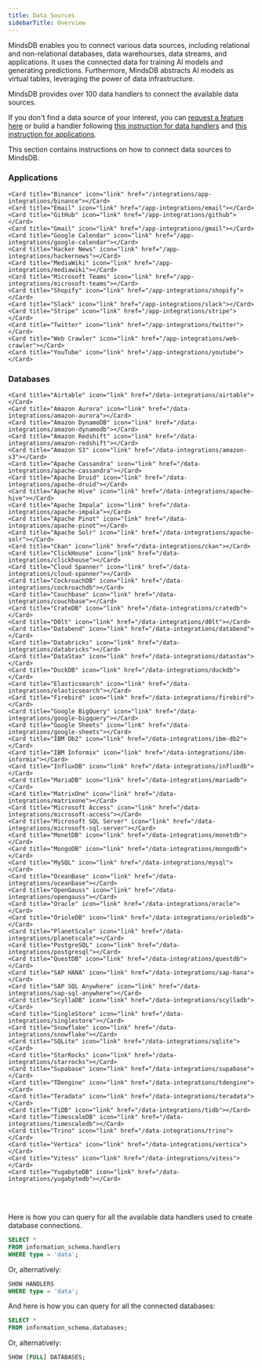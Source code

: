 ```yaml
---
title: Data Sources
sidebarTitle: Overview
---
```


MindsDB enables you to connect various data sources, including relational and non-relational databases, data warehourses, data streams, and applications. It uses the connected data for training AI models and generating predictions. Furthermore, MindsDB abstracts AI models as virtual tables, leveraging the power of data infrastructure.

<Tip>
MindsDB provides over 100 data handlers to connect the available data sources.

If you don't find a data source of your interest, you can [request a feature here](https://github.com/mindsdb/mindsdb/issues/new?assignees=&labels=enhancement&projects=&template=feature_request_v2.yaml) or build a handler following [this instruction for data handlers](/contribute/data-handlers) and [this instruction for applications](/contribute/app-handlers).
</Tip>

This section contains instructions on how to connect data sources to MindsDB.

### Applications

<CardGroup cols={4}>

    <Card title="Binance" icon="link" href="/integrations/app-integrations/binance"></Card>
    <Card title="Email" icon="link" href="/app-integrations/email"></Card>
    <Card title="GitHub" icon="link" href="/app-integrations/github"></Card>
    <Card title="Gmail" icon="link" href="/app-integrations/gmail"></Card>
    <Card title="Google Calendar" icon="link" href="/app-integrations/google-calendar"></Card>
    <Card title="Hacker News" icon="link" href="/app-integrations/hackernews"></Card>
    <Card title="MediaWiki" icon="link" href="/app-integrations/mediawiki"></Card>
    <Card title="Microsoft Teams" icon="link" href="/app-integrations/microsoft-teams"></Card>
    <Card title="Shopify" icon="link" href="/app-integrations/shopify"></Card>
    <Card title="Slack" icon="link" href="/app-integrations/slack"></Card>
    <Card title="Stripe" icon="link" href="/app-integrations/stripe"></Card>
    <Card title="Twitter" icon="link" href="/app-integrations/twitter"></Card>
    <Card title="Web Crawler" icon="link" href="/app-integrations/web-crawler"></Card>
    <Card title="YouTube" icon="link" href="/app-integrations/youtube"></Card>

</CardGroup>

### Databases

<CardGroup cols={4}>

    <Card title="Airtable" icon="link" href="/data-integrations/airtable"></Card>
    <Card title="Amazon Aurora" icon="link" href="/data-integrations/amazon-aurora"></Card>
    <Card title="Amazon DynamoDB" icon="link" href="/data-integrations/amazon-dynamodb"></Card>
    <Card title="Amazon Redshift" icon="link" href="/data-integrations/amazon-redshift"></Card>
    <Card title="Amazon S3" icon="link" href="/data-integrations/amazon-s3"></Card>
    <Card title="Apache Cassandra" icon="link" href="/data-integrations/apache-cassandra"></Card>
    <Card title="Apache Druid" icon="link" href="/data-integrations/apache-druid"></Card>
    <Card title="Apache Hive" icon="link" href="/data-integrations/apache-hive"></Card>
    <Card title="Apache Impala" icon="link" href="/data-integrations/apache-impala"></Card>
    <Card title="Apache Pinot" icon="link" href="/data-integrations/apache-pinot"></Card>
    <Card title="Apache Solr" icon="link" href="/data-integrations/apache-solr"></Card>
    <Card title="Ckan" icon="link" href="/data-integrations/ckan"></Card>
    <Card title="ClickHouse" icon="link" href="/data-integrations/clickhouse"></Card>
    <Card title="Cloud Spanner" icon="link" href="/data-integrations/cloud-spanner"></Card>
    <Card title="CockroachDB" icon="link" href="/data-integrations/cockroachdb"></Card>
    <Card title="Couchbase" icon="link" href="/data-integrations/couchbase"></Card>
    <Card title="CrateDB" icon="link" href="/data-integrations/cratedb"></Card>
    <Card title="D0lt" icon="link" href="/data-integrations/d0lt"></Card>
    <Card title="Databend" icon="link" href="/data-integrations/databend"></Card>
    <Card title="Databricks" icon="link" href="/data-integrations/databricks"></Card>
    <Card title="DataStax" icon="link" href="/data-integrations/datastax"></Card>
    <Card title="DuckDB" icon="link" href="/data-integrations/duckdb"></Card>
    <Card title="Elasticsearch" icon="link" href="/data-integrations/elasticsearch"></Card>
    <Card title="Firebird" icon="link" href="/data-integrations/firebird"></Card>
    <Card title="Google BigQuery" icon="link" href="/data-integrations/google-bigquery"></Card>
    <Card title="Google Sheets" icon="link" href="/data-integrations/google-sheets"></Card>
    <Card title="IBM Db2" icon="link" href="/data-integrations/ibm-db2"></Card>
    <Card title="IBM Informix" icon="link" href="/data-integrations/ibm-informix"></Card>
    <Card title="InfluxDB" icon="link" href="/data-integrations/influxdb"></Card>
    <Card title="MariaDB" icon="link" href="/data-integrations/mariadb"></Card>
    <Card title="MatrixOne" icon="link" href="/data-integrations/matrixone"></Card>
    <Card title="Microsoft Access" icon="link" href="/data-integrations/microsoft-access"></Card>
    <Card title="Microsoft SQL Server" icon="link" href="/data-integrations/microsoft-sql-server"></Card>
    <Card title="MonetDB" icon="link" href="/data-integrations/monetdb"></Card>
    <Card title="MongoDB" icon="link" href="/data-integrations/mongodb"></Card>
    <Card title="MySQL" icon="link" href="/data-integrations/mysql"></Card>
    <Card title="OceanBase" icon="link" href="/data-integrations/oceanbase"></Card>
    <Card title="OpenGauss" icon="link" href="/data-integrations/opengauss"></Card>
    <Card title="Oracle" icon="link" href="/data-integrations/oracle"></Card>
    <Card title="OrioleDB" icon="link" href="/data-integrations/orioledb"></Card>
    <Card title="PlanetScale" icon="link" href="/data-integrations/planetscale"></Card>
    <Card title="PostgreSQL" icon="link" href="/data-integrations/postgresql"></Card>
    <Card title="QuestDB" icon="link" href="/data-integrations/questdb"></Card>
    <Card title="SAP HANA" icon="link" href="/data-integrations/sap-hana"></Card>
    <Card title="SAP SQL Anywhere" icon="link" href="/data-integrations/sap-sql-anywhere"></Card>
    <Card title="ScyllaDB" icon="link" href="/data-integrations/scylladb"></Card>
    <Card title="SingleStore" icon="link" href="/data-integrations/singlestore"></Card>
    <Card title="Snowflake" icon="link" href="/data-integrations/snowflake"></Card>
    <Card title="SQLite" icon="link" href="/data-integrations/sqlite"></Card>
    <Card title="StarRocks" icon="link" href="/data-integrations/starrocks"></Card>
    <Card title="Supabase" icon="link" href="/data-integrations/supabase"></Card>
    <Card title="TDengine" icon="link" href="/data-integrations/tdengine"></Card>
    <Card title="Teradata" icon="link" href="/data-integrations/teradata"></Card>
    <Card title="TiDB" icon="link" href="/data-integrations/tidb"></Card>
    <Card title="TimescaleDB" icon="link" href="/data-integrations/timescaledb"></Card>
    <Card title="Trino" icon="link" href="/data-integrations/trino"></Card>
    <Card title="Vertica" icon="link" href="/data-integrations/vertica"></Card>
    <Card title="Vitess" icon="link" href="/data-integrations/vitess"></Card>
    <Card title="YugabyteDB" icon="link" href="/data-integrations/yugabytedb"></Card>

</CardGroup>

<br></br>

<Info>
Here is how you can query for all the available data handlers used to create database connections.

  ```sql
  SELECT *
  FROM information_schema.handlers
  WHERE type = 'data';
  ```

  Or, alternatively:

  ```sql
  SHOW HANDLERS
  WHERE type = 'data';
  ```

And here is how you can query for all the connected databases:

  ```sql
  SELECT *
  FROM information_schema.databases;
  ```

  Or, alternatively:

  ```sql
  SHOW [FULL] DATABASES;
  ```
</Info>
